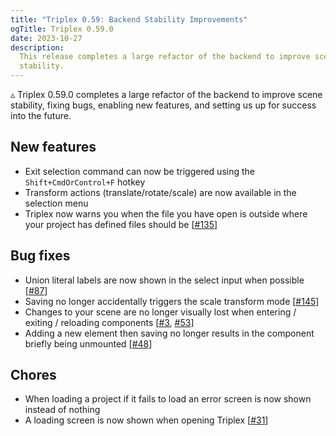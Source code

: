 ```yaml
---
title: "Triplex 0.59: Backend Stability Improvements"
ogTitle: Triplex 0.59.0
date: 2023-10-27
description:
  This release completes a large refactor of the backend to improve scene
  stability.
---
```


▵ Triplex 0.59.0 completes a large refactor of the backend to improve scene
stability, fixing bugs, enabling new features, and setting us up for success
into the future.

## New features

- Exit selection command can now be triggered using the `Shift+CmdOrControl+F`
  hotkey
- Transform actions (translate/rotate/scale) are now available in the selection
  menu
- Triplex now warns you when the file you have open is outside where your
  project has defined files should be
  [[#135](https://github.com/try-triplex/triplex/issues/135)]

## Bug fixes

- Union literal labels are now shown in the select input when possible
  [[#87](https://github.com/try-triplex/triplex/issues/87)]
- Saving no longer accidentally triggers the scale transform mode
  [[#145](https://github.com/try-triplex/triplex/issues/145)]
- Changes to your scene are no longer visually lost when entering / exiting /
  reloading components [[#3](https://github.com/try-triplex/triplex/issues/3),
  [#53](https://github.com/try-triplex/triplex/issues/53)]
- Adding a new element then saving no longer results in the component briefly
  being unmounted [[#48](https://github.com/try-triplex/triplex/issues/48)]

## Chores

- When loading a project if it fails to load an error screen is now shown
  instead of nothing
- A loading screen is now shown when opening Triplex
  [[#31](https://github.com/try-triplex/triplex/issues/31)]
